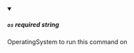 
<details className="config-field" data-expandable="false" open>
<summary>

##### `os` <span class="config-field-required" data-required="false">required</span> <span class="config-field-type">string</span> <span class="config-field-default"></span> <span class="config-field-enum"></span>

OperatingSystem to run this command on

</summary>



</details>
